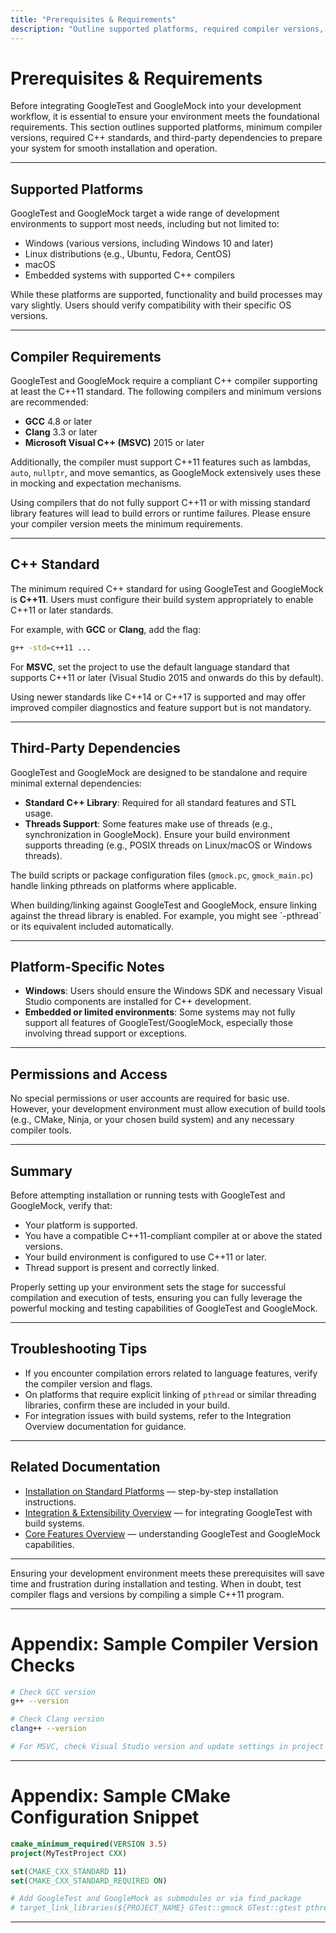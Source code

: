 ```yaml
---
title: "Prerequisites & Requirements"
description: "Outline supported platforms, required compiler versions, C++ standards, and any third-party dependencies. Helps users ensure their environment matches GoogleTest's foundational requirements before installation."
---
```


# Prerequisites & Requirements

Before integrating GoogleTest and GoogleMock into your development workflow, it is essential to ensure your environment meets the foundational requirements. This section outlines supported platforms, minimum compiler versions, required C++ standards, and third-party dependencies to prepare your system for smooth installation and operation.

---

## Supported Platforms

GoogleTest and GoogleMock target a wide range of development environments to support most needs, including but not limited to:

- Windows (various versions, including Windows 10 and later)
- Linux distributions (e.g., Ubuntu, Fedora, CentOS)
- macOS
- Embedded systems with supported C++ compilers

While these platforms are supported, functionality and build processes may vary slightly. Users should verify compatibility with their specific OS versions.

---

## Compiler Requirements

GoogleTest and GoogleMock require a compliant C++ compiler supporting at least the C++11 standard. The following compilers and minimum versions are recommended:

- **GCC** 4.8 or later
- **Clang** 3.3 or later
- **Microsoft Visual C++ (MSVC)** 2015 or later

Additionally, the compiler must support C++11 features such as lambdas, `auto`, `nullptr`, and move semantics, as GoogleMock extensively uses these in mocking and expectation mechanisms.

<Warning>
Using compilers that do not fully support C++11 or with missing standard library features will lead to build errors or runtime failures. Please ensure your compiler version meets the minimum requirements.
</Warning>

---

## C++ Standard

The minimum required C++ standard for using GoogleTest and GoogleMock is **C++11**. Users must configure their build system appropriately to enable C++11 or later standards.

For example, with **GCC** or **Clang**, add the flag:

```bash
g++ -std=c++11 ...
```

For **MSVC**, set the project to use the default language standard that supports C++11 or later (Visual Studio 2015 and onwards do this by default).

<Note>
Using newer standards like C++14 or C++17 is supported and may offer improved compiler diagnostics and feature support but is not mandatory.
</Note>

---

## Third-Party Dependencies

GoogleTest and GoogleMock are designed to be standalone and require minimal external dependencies:

- **Standard C++ Library**: Required for all standard features and STL usage.
- **Threads Support**: Some features make use of threads (e.g., synchronization in GoogleMock). Ensure your build environment supports threading (e.g., POSIX threads on Linux/macOS or Windows threads).

The build scripts or package configuration files (`gmock.pc`, `gmock_main.pc`) handle linking pthreads on platforms where applicable.

<Check>
When building/linking against GoogleTest and GoogleMock, ensure linking against the thread library is enabled. For example, you might see `-pthread` or its equivalent included automatically.
</Check>

---

## Platform-Specific Notes

- **Windows**: Users should ensure the Windows SDK and necessary Visual Studio components are installed for C++ development.
- **Embedded or limited environments**: Some systems may not fully support all features of GoogleTest/GoogleMock, especially those involving thread support or exceptions.

---

## Permissions and Access

No special permissions or user accounts are required for basic use. However, your development environment must allow execution of build tools (e.g., CMake, Ninja, or your chosen build system) and any necessary compiler tools.

---

## Summary

Before attempting installation or running tests with GoogleTest and GoogleMock, verify that:

- Your platform is supported.
- You have a compatible C++11-compliant compiler at or above the stated versions.
- Your build environment is configured to use C++11 or later.
- Thread support is present and correctly linked.

Properly setting up your environment sets the stage for successful compilation and execution of tests, ensuring you can fully leverage the powerful mocking and testing capabilities of GoogleTest and GoogleMock.

---

## Troubleshooting Tips

- If you encounter compilation errors related to language features, verify the compiler version and flags.
- On platforms that require explicit linking of `pthread` or similar threading libraries, confirm these are included in your build.
- For integration issues with build systems, refer to the Integration Overview documentation for guidance.

---

## Related Documentation

- [Installation on Standard Platforms](/getting-started/setup-installation/installing-standard-platforms) — step-by-step installation instructions.
- [Integration & Extensibility Overview](/overview/system-architecture/integration-overview) — for integrating GoogleTest with build systems.
- [Core Features Overview](/overview/getting-started/core-features) — understanding GoogleTest and GoogleMock capabilities.

---

<Tip>
Ensuring your development environment meets these prerequisites will save time and frustration during installation and testing. When in doubt, test compiler flags and versions by compiling a simple C++11 program.
</Tip>

---

# Appendix: Sample Compiler Version Checks

```bash
# Check GCC version
g++ --version

# Check Clang version
clang++ --version

# For MSVC, check Visual Studio version and update settings in project properties
```

---

# Appendix: Sample CMake Configuration Snippet

```cmake
cmake_minimum_required(VERSION 3.5)
project(MyTestProject CXX)

set(CMAKE_CXX_STANDARD 11)
set(CMAKE_CXX_STANDARD_REQUIRED ON)

# Add GoogleTest and GoogleMock as submodules or via find_package
# target_link_libraries(${PROJECT_NAME} GTest::gmock GTest::gtest pthread)
```

---
